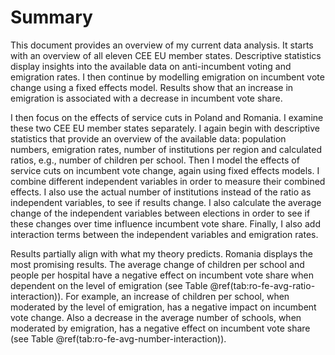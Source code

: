 # Summary
This document provides an overview of my current data analysis. It starts with an overview of all eleven CEE EU member states. Descriptive statistics display insights into the available data on anti-incumbent voting and emigration rates. I then continue by modelling emigration on incumbent vote change using a fixed effects model. Results show that an increase in emigration is associated with a decrease in incumbent vote share.

I then focus on the effects of service cuts in Poland and Romania. I examine these two CEE EU member states separately. I again begin with descriptive statistics that provide an overview of the available data: population numbers, emigration rates, number of institutions per region and calculated ratios, e.g., number of children per school. Then I model the effects of service cuts on incumbent vote change, again using fixed effects models. I combine different independent variables in order to measure their combined effects. I also use the actual number of institutions instead of the ratio as independent variables, to see if results change. I also calculate the average change of the independent variables between elections in order to see if these changes over time influence incumbent vote share. Finally, I also add interaction terms between the independent variables and emigration rates.

Results partially align with what my theory predicts. Romania displays the most promising results. The average change of children per school and people per hospital have a negative effect on incumbent vote share when dependent on the level of emigration (see Table \@ref(tab:ro-fe-avg-ratio-interaction)). For example, an increase of children per school, when moderated by the level of emigration, has a negative impact on incumbent vote change. Also a decrease in the average number of schools, when moderated by emigration, has a negative effect on incumbent vote share (see Table \@ref(tab:ro-fe-avg-number-interaction)).
